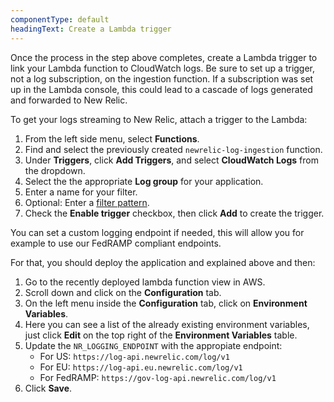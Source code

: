 ```yaml
---
componentType: default
headingText: Create a Lambda trigger
---
```


Once the process in the step above completes, create a Lambda trigger to link your Lambda function to CloudWatch logs. Be sure to set up a trigger, not a log subscription, on the ingestion function. If a subscription was set up in the Lambda console, this could lead to a cascade of logs generated and forwarded to New Relic.

To get your logs streaming to New Relic, attach a trigger to the Lambda:

1. From the left side menu, select <DNT>**Functions**</DNT>.
2. Find and select the previously created `newrelic-log-ingestion` function.
3. Under <DNT>**Triggers**</DNT>, click <DNT>**Add Triggers**</DNT>, and select <DNT>**CloudWatch Logs**</DNT> from the dropdown.
4. Select the the appropriate <DNT>**Log group**</DNT> for your application.
5. Enter a name for your filter.
6. Optional: Enter a [filter pattern](https://docs.aws.amazon.com/AmazonCloudWatch/latest/logs/FilterAndPatternSyntax.html).
7. Check the <DNT>**Enable trigger**</DNT> checkbox, then click <DNT>**Add**</DNT> to create the trigger.

<CollapserGroup>
    <Collapser
        id="config-endpoints"
        title="Optional: Configure different logging endpoints"
    >

You can set a custom logging endpoint if needed, this will allow you for example to use our FedRAMP compliant endpoints.

For that, you should deploy the application and explained above and then:


1. Go to the recently deployed lambda function view in AWS.
2. Scroll down and click on the <DNT>**Configuration**</DNT> tab.
3. On the left menu inside the <DNT>**Configuration**</DNT> tab, click on <DNT>**Environment Variables**</DNT>.
4. Here you can see a list of the already existing environment variables, just click <DNT>**Edit**</DNT> on the top right of the <DNT>**Environment Variables**</DNT> table.
5. Update the `NR_LOGGING_ENDPOINT` with the appropiate endpoint:
    - For US: `https://log-api.newrelic.com/log/v1`
    - For EU: `https://log-api.eu.newrelic.com/log/v1`
    - For FedRAMP: `https://gov-log-api.newrelic.com/log/v1`
6. Click <DNT>**Save**</DNT>.

</Collapser>
</CollapserGroup>




